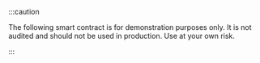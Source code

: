 :::caution

The following smart contract is for demonstration purposes only. It is not audited and should not be used in production. Use at your own risk.

:::